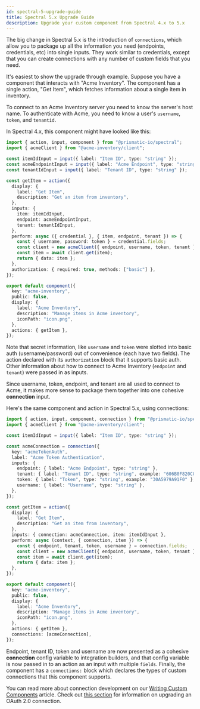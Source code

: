 ```yaml
---
id: spectral-5-upgrade-guide
title: Spectral 5.x Upgrade Guide
description: Upgrade your custom component from Spectral 4.x to 5.x
---
```


The big change in Spectral 5.x is the introduction of `connections`, which allow you to package up all the information you need (endpoints, credentials, etc) into single inputs.
They work similar to credentials, except that you can create connections with any number of custom fields that you need.

It's easiest to show the upgrade through example.
Suppose you have a component that interacts with "Acme Inventory".
The component has a single action, "Get Item", which fetches information about a single item in inventory.

To connect to an Acme Inventory server you need to know the server's host name.
To authenticate with Acme, you need to know a user's `username`, `token`, and `tenantid`.

In Spectral 4.x, this component might have looked like this:

```typescript {5-6,15-16,18-20,24} title="Sample Component using Spectral 4.x"
import { action, input, component } from "@prismatic-io/spectral";
import { acmeClient } from "@acme-inventory/client";

const itemIdInput = input({ label: "Item ID", type: "string" });
const acmeEndpointInput = input({ label: "Acme Endpoint", type: "string" });
const tenantIdInput = input({ label: "Tenant ID", type: "string" });

const getItem = action({
  display: {
    label: "Get Item",
    description: "Get an item from inventory",
  },
  inputs: {
    item: itemIdInput,
    endpoint: acmeEndpointInput,
    tenant: tenantIdInput,
  },
  perform: async ({ credential }, { item, endpoint, tenant }) => {
    const { username, password: token } = credential.fields;
    const client = new acmeClient({ endpoint, username, token, tenant });
    const item = await client.get(item);
    return { data: item };
  },
  authorization: { required: true, methods: ["basic"] },
});

export default component({
  key: "acme-inventory",
  public: false,
  display: {
    label: "Acme Inventory",
    description: "Manage items in Acme inventory",
    iconPath: "icon.png",
  },
  actions: { getItem },
});
```

Note that secret information, like `username` and `token` were slotted into basic auth (username/password) out of convenience (each have two fields).
The action declared with its `authorization` block that it supports basic auth.
Other information about how to connect to Acme Inventory (`endpoint` and `tenant`) were passed in as inputs.

Since username, token, endpoint, and tenant are all used to connect to Acme, it makes more sense to package them together into one cohesive **connection** input.

Here's the same component and action in Spectral 5.x, using connections:

```typescript {6-15,22-25,40} title="Sample Component using Spectral 5.x"
import { action, input, component, connection } from "@prismatic-io/spectral";
import { acmeClient } from "@acme-inventory/client";

const itemIdInput = input({ label: "Item ID", type: "string" });

const acmeConnection = connection({
  key: "acmeTokenAuth",
  label: "Acme Token Authentication",
  inputs: {
    endpoint: { label: "Acme Endpoint", type: "string" },
    tenant: { label: "Tenant ID", type: "string", example: "606B0F820C0C" },
    token: { label: "Token", type: "string", example: "30A5979A91F0" },
    username: { label: "Username", type: "string" },
  },
});

const getItem = action({
  display: {
    label: "Get Item",
    description: "Get an item from inventory",
  },
  inputs: { connection: acmeConnection, item: itemIdInput },
  perform: async (context, { connection, item }) => {
    const { endpoint, tenant, token, username } = connection.fields;
    const client = new acmeClient({ endpoint, username, token, tenant });
    const item = await client.get(item);
    return { data: item };
  },
});

export default component({
  key: "acme-inventory",
  public: false,
  display: {
    label: "Acme Inventory",
    description: "Manage items in Acme inventory",
    iconPath: "icon.png",
  },
  actions: { getItem },
  connections: [acmeConnection],
});
```

Endpoint, tenant ID, token and username are now presented as a cohesive **connection** config variable to integration builders, and that config variable is now passed in to an action as an input with multiple `fields`.
Finally, the component has a `connections:` block which declares the types of custom connections that this component supports.

You can read more about connection development on our [Writing Custom Components](custom-components/writing-custom-components.mdx#adding-connections) article.
Check out [this section](custom-components/writing-custom-components.mdx#writing-oauth-20-connections) for information on upgrading an OAuth 2.0 connection.

